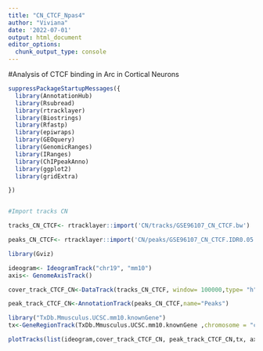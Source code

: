 ```yaml
---
title: "CN_CTCF_Npas4"
author: "Viviana"
date: '2022-07-01'
output: html_document
editor_options: 
  chunk_output_type: console
---
```



#Analysis of CTCF binding in Arc in Cortical Neurons 

```r

suppressPackageStartupMessages({
  library(AnnotationHub)
  library(Rsubread)
  library(rtracklayer)
  library(Biostrings)
  library(Rfastp)
  library(epiwraps)
  library(GEOquery)
  library(GenomicRanges)
  library(IRanges)
  library(ChIPpeakAnno)
  library(ggplot2)
  library(gridExtra)

})



```


```r

#Import tracks CN 

tracks_CN_CTCF<- rtracklayer::import('CN/tracks/GSE96107_CN_CTCF.bw')
```


```r
peaks_CN_CTCF<- rtracklayer::import('CN/peaks/GSE96107_CN_CTCF.IDR0.05.filt.narrowPeak')
```


```r


library(Gviz)

ideogram<- IdeogramTrack("chr19", "mm10")
axis<- GenomeAxisTrack()

cover_track_CTCF_CN<-DataTrack(tracks_CN_CTCF, window= 100000,type= "h", name="Coverage")

peak_track_CTCF_CN<-AnnotationTrack(peaks_CN_CTCF,name="Peaks")

library("TxDb.Mmusculus.UCSC.mm10.knownGene")
tx<-GeneRegionTrack(TxDb.Mmusculus.UCSC.mm10.knownGene ,chromosome = "chr19",start  = 4900000, end= 5004439, name="Genes")

plotTracks(list(ideogram,cover_track_CTCF_CN, peak_track_CTCF_CN,tx, axis),from = 4900000, to= 5004439, chromosome = "chr19",main= "CTCF binding around Npas4 in CN", cex.main=1.5)
```

